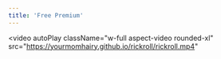 ```yaml
---
title: 'Free Premium'
---
```


<video
  autoPlay
  className="w-full aspect-video rounded-xl"
  src="https://yourmomhairy.github.io/rickroll/rickroll.mp4"
></video>